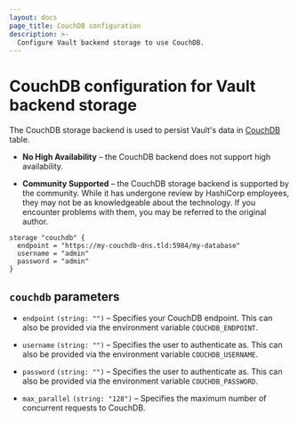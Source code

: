 ```yaml
---
layout: docs
page_title: CouchDB configuration
description: >-
  Configure Vault backend storage to use CouchDB.
---
```


# CouchDB configuration for Vault backend storage

The CouchDB storage backend is used to persist Vault's data in
[CouchDB][couchdb] table.

- **No High Availability** – the CouchDB backend does not support high
  availability.

- **Community Supported** – the CouchDB storage backend is supported by the
  community. While it has undergone review by HashiCorp employees, they may not
  be as knowledgeable about the technology. If you encounter problems with them,
  you may be referred to the original author.

```hcl
storage "couchdb" {
  endpoint = "https://my-couchdb-dns.tld:5984/my-database"
  username = "admin"
  password = "admin"
}
```

## `couchdb` parameters

- `endpoint` `(string: "")` – Specifies your CouchDB endpoint. This can also be
  provided via the environment variable `COUCHDB_ENDPOINT`.

- `username` `(string: "")` – Specifies the user to authenticate as. This can
  also be provided via the environment variable `COUCHDB_USERNAME`.

- `password` `(string: "")` – Specifies the user to authenticate as. This can
  also be provided via the environment variable `COUCHDB_PASSWORD`.

- `max_parallel` `(string: "128")` – Specifies the maximum number of concurrent
  requests to CouchDB.

[couchdb]: http://couchdb.apache.org/
